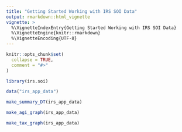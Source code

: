 ```yaml
---
title: "Getting Started Working with IRS SOI Data"
output: rmarkdown::html_vignette
vignette: >
  %\VignetteIndexEntry{Getting Started Working with IRS SOI Data}
  %\VignetteEngine{knitr::rmarkdown}
  %\VignetteEncoding{UTF-8}
---
```


```r
knitr::opts_chunk$set(
  collapse = TRUE,
  comment = "#>"
)
```

```r
library(irs.soi)
```


```r
data("irs_app_data")
```


```r
make_summary_DT(irs_app_data)
```


```r
make_agi_graph(irs_app_data)
```


```r
make_tax_graph(irs_app_data)
```

